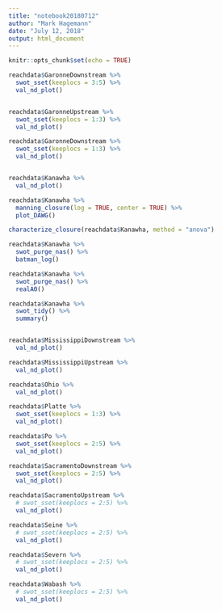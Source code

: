 ```yaml
---
title: "notebook20180712"
author: "Mark Hagemann"
date: "July 12, 2018"
output: html_document
---
```


```r
knitr::opts_chunk$set(echo = TRUE)
```

```r

reachdata$GaronneDownstream %>% 
  swot_sset(keeplocs = 3:5) %>% 
  val_nd_plot()


reachdata$GaronneUpstream %>% 
  swot_sset(keeplocs = 1:3) %>% 
  val_nd_plot()

reachdata$GaronneDownstream %>% 
  swot_sset(keeplocs = 1:3) %>% 
  val_nd_plot()


reachdata$Kanawha %>% 
  val_nd_plot()

reachdata$Kanawha %>% 
  manning_closure(log = TRUE, center = TRUE) %>% 
  plot_DAWG()

characterize_closure(reachdata$Kanawha, method = "anova")

reachdata$Kanawha %>% 
  swot_purge_nas() %>% 
  batman_log()

reachdata$Kanawha %>% 
  swot_purge_nas() %>% 
  realA0()

reachdata$Kanawha %>% 
  swot_tidy() %>% 
  summary()


reachdata$MississippiDownstream %>% 
  val_nd_plot()

reachdata$MississippiUpstream %>% 
  val_nd_plot()

reachdata$Ohio %>% 
  val_nd_plot()

reachdata$Platte %>% 
  swot_sset(keeplocs = 1:3) %>% 
  val_nd_plot()

reachdata$Po %>% 
  swot_sset(keeplocs = 2:5) %>%
  val_nd_plot()

reachdata$SacramentoDownstream %>% 
  swot_sset(keeplocs = 2:5) %>%
  val_nd_plot()

reachdata$SacramentoUpstream %>% 
  # swot_sset(keeplocs = 2:5) %>%
  val_nd_plot()

reachdata$Seine %>% 
  # swot_sset(keeplocs = 2:5) %>%
  val_nd_plot()

reachdata$Severn %>% 
  # swot_sset(keeplocs = 2:5) %>%
  val_nd_plot()

reachdata$Wabash %>% 
  # swot_sset(keeplocs = 2:5) %>%
  val_nd_plot()



```

